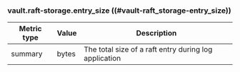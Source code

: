 ### vault.raft-storage.entry_size ((#vault-raft_storage-entry_size))

Metric type | Value | Description
----------- | ----- | -----------
summary     | bytes | The total size of a raft entry during log application